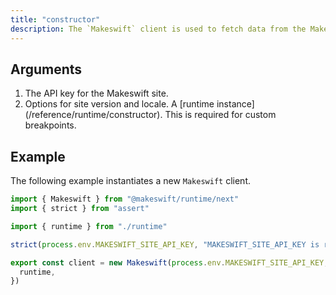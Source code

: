 ```yaml
---
title: "constructor"
description: The `Makeswift` client is used to fetch data from the Makeswift API.
---
```


## Arguments

1. <ParamField query="apiKey" type="string" required>
     The API key for the Makeswift site.
   </ParamField>
2. <ParamField query="options" type="object">
     Options for site version and locale.
     <Expandable>
       <ParamField query="runtime" type="ReactRuntime">
         A [runtime instance](/reference/runtime/constructor). This is required
         for custom breakpoints.
       </ParamField>
     </Expandable>
   </ParamField>

## Example

The following example instantiates a new `Makeswift` client.

```ts makeswift/client.ts
import { Makeswift } from "@makeswift/runtime/next"
import { strict } from "assert"

import { runtime } from "./runtime"

strict(process.env.MAKESWIFT_SITE_API_KEY, "MAKESWIFT_SITE_API_KEY is required")

export const client = new Makeswift(process.env.MAKESWIFT_SITE_API_KEY, {
  runtime,
})
```
